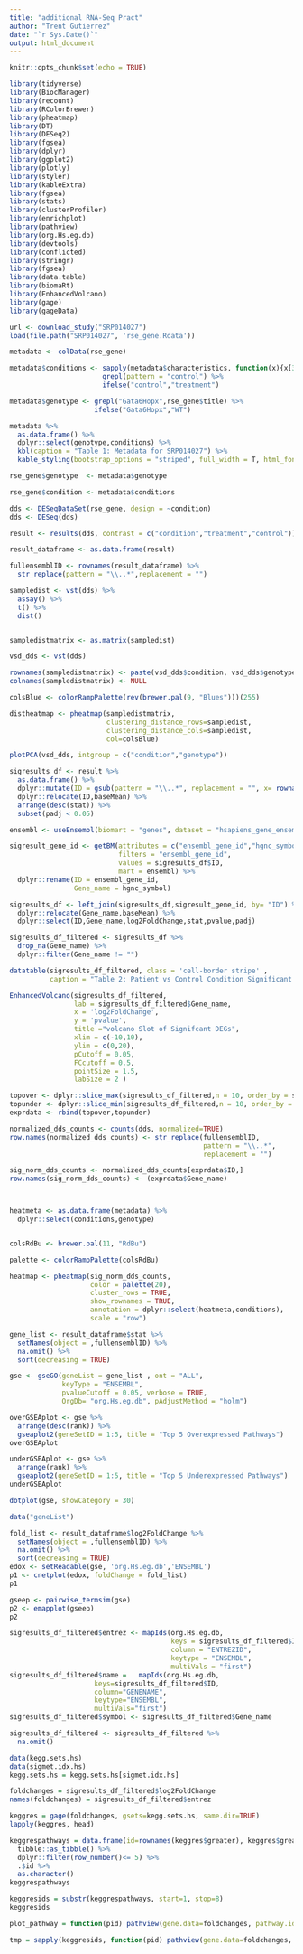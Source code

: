 ```yaml
---
title: "additional RNA-Seq Pract"
author: "Trent Gutierrez"
date: "`r Sys.Date()`"
output: html_document
---
```


```r
knitr::opts_chunk$set(echo = TRUE)
```

```r
library(tidyverse)
library(BiocManager)
library(recount)
library(RColorBrewer)
library(pheatmap)
library(DT)
library(DESeq2)
library(fgsea)
library(dplyr)
library(ggplot2)
library(plotly)
library(styler)
library(kableExtra)
library(fgsea)
library(stats)
library(clusterProfiler)
library(enrichplot)
library(pathview)
library(org.Hs.eg.db)
library(devtools)
library(conflicted)
library(stringr)
library(fgsea)
library(data.table)
library(biomaRt)
library(EnhancedVolcano)
library(gage)
library(gageData)
```



```r
url <- download_study("SRP014027") 
load(file.path("SRP014027", 'rse_gene.Rdata'))
```

```r
metadata <- colData(rse_gene)

metadata$conditions <- sapply(metadata$characteristics, function(x){x[3]}) %>%
                       grepl(pattern = "control") %>%
                       ifelse("control","treatment")

metadata$genotype <- grepl("Gata6Hopx",rse_gene$title) %>%
                     ifelse("Gata6Hopx","WT")
```

```r
metadata %>% 
  as.data.frame() %>%
  dplyr::select(genotype,conditions) %>%
  kbl(caption = "Table 1: Metadata for SRP014027") %>%
  kable_styling(bootstrap_options = "striped", full_width = T, html_font = "Cambria")
```

```r
rse_gene$genotype  <- metadata$genotype

rse_gene$condition <- metadata$conditions

dds <- DESeqDataSet(rse_gene, design = ~condition)
dds <- DESeq(dds)
```

```r
result <- results(dds, contrast = c("condition","treatment","control"))

result_dataframe <- as.data.frame(result)

fullensemblID <- rownames(result_dataframe) %>%
  str_replace(pattern = "\\..*",replacement = "")
```

```r
sampledist <- vst(dds) %>%
  assay() %>%
  t() %>%
  dist()


sampledistmatrix <- as.matrix(sampledist)

vsd_dds <- vst(dds)

rownames(sampledistmatrix) <- paste(vsd_dds$condition, vsd_dds$genotype, sep="-")
colnames(sampledistmatrix) <- NULL

colsBlue <- colorRampPalette(rev(brewer.pal(9, "Blues")))(255)
```

```r
distheatmap <- pheatmap(sampledistmatrix,
                        clustering_distance_rows=sampledist,
                        clustering_distance_cols=sampledist,
                        col=colsBlue)
```

```r
plotPCA(vsd_dds, intgroup = c("condition","genotype"))
```

```r
sigresults_df <- result %>%
  as.data.frame() %>%
  dplyr::mutate(ID = gsub(pattern = "\\..*", replacement = "", x= rownames(result))) %>%
  dplyr::relocate(ID,baseMean) %>%
  arrange(desc(stat)) %>%
  subset(padj < 0.05) 
```

```r
ensembl <- useEnsembl(biomart = "genes", dataset = "hsapiens_gene_ensembl")

sigresult_gene_id <- getBM(attributes = c("ensembl_gene_id","hgnc_symbol"),
                           filters = "ensembl_gene_id",
                           values = sigresults_df$ID,
                           mart = ensembl) %>%
  dplyr::rename(ID = ensembl_gene_id, 
                Gene_name = hgnc_symbol)

sigresults_df <- left_join(sigresults_df,sigresult_gene_id, by= "ID") %>%
  dplyr::relocate(Gene_name,baseMean) %>%
  dplyr::select(ID,Gene_name,log2FoldChange,stat,pvalue,padj)

sigresults_df_filtered <- sigresults_df %>%
  drop_na(Gene_name) %>%
  dplyr::filter(Gene_name != "")
```

```r
datatable(sigresults_df_filtered, class = 'cell-border stripe' , 
          caption = "Table 2: Patient vs Control Condition Significant Genes")
```

```r
EnhancedVolcano(sigresults_df_filtered, 
                lab = sigresults_df_filtered$Gene_name,
                x = 'log2FoldChange',
                y = 'pvalue',
                title ="volcano Slot of Signifcant DEGs",
                xlim = c(-10,10),
                ylim = c(0,20),
                pCutoff = 0.05,
                FCcutoff = 0.5,
                pointSize = 1.5,
                labSize = 2 )
```

```r

topover <- dplyr::slice_max(sigresults_df_filtered,n = 10, order_by = stat)
topunder <- dplyr::slice_min(sigresults_df_filtered,n = 10, order_by = stat)
exprdata <- rbind(topover,topunder)

normalized_dds_counts <- counts(dds, normalized=TRUE)
row.names(normalized_dds_counts) <- str_replace(fullensemblID,
                                                pattern = "\\..*", 
                                                replacement = "")

sig_norm_dds_counts <- normalized_dds_counts[exprdata$ID,]
row.names(sig_norm_dds_counts) <- (exprdata$Gene_name)



heatmeta <- as.data.frame(metadata) %>%
  dplyr::select(conditions,genotype)


colsRdBu <- brewer.pal(11, "RdBu")

palette <- colorRampPalette(colsRdBu)
```

```r
heatmap <- pheatmap(sig_norm_dds_counts,
                    color = palette(20),
                    cluster_rows = TRUE,
                    show_rownames = TRUE,
                    annotation = dplyr::select(heatmeta,conditions),
                    scale = "row") 
```

```r
gene_list <- result_dataframe$stat %>%
  setNames(object = ,fullensemblID) %>%
  na.omit() %>%
  sort(decreasing = TRUE)
```

```r
gse <- gseGO(geneList = gene_list , ont = "ALL",
             keyType = "ENSEMBL",
             pvalueCutoff = 0.05, verbose = TRUE,
             OrgDb= "org.Hs.eg.db", pAdjustMethod = "holm")
```

```r
overGSEAplot <- gse %>%
  arrange(desc(rank)) %>%
  gseaplot2(geneSetID = 1:5, title = "Top 5 Overexpressed Pathways")
overGSEAplot
```

```r
underGSEAplot <- gse %>%
  arrange(rank) %>%
  gseaplot2(geneSetID = 1:5, title = "Top 5 Underexpressed Pathways")
underGSEAplot
```

```r
dotplot(gse, showCategory = 30)
```


```r
data("geneList")

fold_list <- result_dataframe$log2FoldChange %>%
  setNames(object = ,fullensemblID) %>%
  na.omit() %>%
  sort(decreasing = TRUE)
edox <- setReadable(gse, 'org.Hs.eg.db','ENSEMBL')
p1 <- cnetplot(edox, foldChange = fold_list)
p1
```


```r
gseep <- pairwise_termsim(gse)
p2 <- emapplot(gseep)
p2
```


```r

sigresults_df_filtered$entrez <- mapIds(org.Hs.eg.db,
                                        keys = sigresults_df_filtered$ID,
                                        column = "ENTREZID",
                                        keytype = "ENSEMBL",
                                        multiVals = "first")
sigresults_df_filtered$name =   mapIds(org.Hs.eg.db,
                     keys=sigresults_df_filtered$ID, 
                     column="GENENAME",
                     keytype="ENSEMBL",
                     multiVals="first")
sigresults_df_filtered$symbol <- sigresults_df_filtered$Gene_name

sigresults_df_filtered <- sigresults_df_filtered %>%
  na.omit()
```


```r
data(kegg.sets.hs)
data(sigmet.idx.hs)
kegg.sets.hs = kegg.sets.hs[sigmet.idx.hs]

foldchanges = sigresults_df_filtered$log2FoldChange
names(foldchanges) = sigresults_df_filtered$entrez

keggres = gage(foldchanges, gsets=kegg.sets.hs, same.dir=TRUE)
lapply(keggres, head)
```


```r
keggrespathways = data.frame(id=rownames(keggres$greater), keggres$greater) %>% 
  tibble::as_tibble() %>% 
  dplyr::filter(row_number()<= 5) %>% 
  .$id %>% 
  as.character()
keggrespathways
```

```r
keggresids = substr(keggrespathways, start=1, stop=8)
keggresids
```

```r
plot_pathway = function(pid) pathview(gene.data=foldchanges, pathway.id=pid, species="hsa", new.signature=FALSE)
```


```r
tmp = sapply(keggresids, function(pid) pathview(gene.data=foldchanges, pathway.id=pid, species="hsa"))
```

